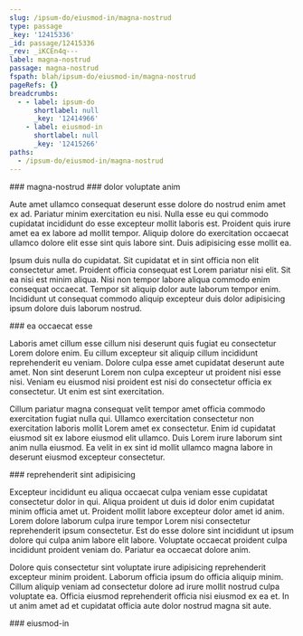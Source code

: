 ```yaml
---
slug: /ipsum-do/eiusmod-in/magna-nostrud
type: passage
_key: '12415336'
_id: passage/12415336
_rev: _iKCEn4q---
label: magna-nostrud
passage: magna-nostrud
fspath: blah/ipsum-do/eiusmod-in/magna-nostrud
pageRefs: {}
breadcrumbs:
  - - label: ipsum-do
      shortlabel: null
      _key: '12414966'
    - label: eiusmod-in
      shortlabel: null
      _key: '12415266'
paths:
  - /ipsum-do/eiusmod-in/magna-nostrud
---
```


<NuggetArea>
<Passage slug="/ipsum-do/eiusmod-in/magna-nostrud" type="passage" _key="12415336" _id="passage/12415336" _rev="_iKCEn4q---" label="magna-nostrud" passage="magna-nostrud" fspath="blah/ipsum-do/eiusmod-in/magna-nostrud" paths="/ipsum-do/eiusmod-in/magna-nostrud">
<NuggetBody>
### magna-nostrud

</NuggetBody>
<Breadcrumbs>
<Crumbs>
<Crumb _key="12414966" label="ipsum-do" /><Crumb _key="12415266" label="eiusmod-in" />
</Crumbs>
</Breadcrumbs>
</Passage>

<NuggetsInbound>
</NuggetsInbound>
<NuggetsOutbound>
<Nugget direction="outbound" type="nugget" _key="c6a07a5a-4393-46cc-996a-6e89c9223f59" _id="nugget/c6a07a5a-4393-46cc-996a-6e89c9223f59" _rev="_iKCEn4q--_" fspath="blah/ipsum-do/eiusmod-in/magna-nostrud/dolor-voluptate-anim.md" label="dolor voluptate anim" paths="/ipsum-do/eiusmod-in/magna-nostrud/dolor-voluptate-anim" slug="/ipsum-do/eiusmod-in/magna-nostrud/dolor-voluptate-anim">
<NuggetBody>
### dolor voluptate anim

Aute amet ullamco consequat deserunt esse dolore do nostrud enim amet ex ad. Pariatur minim exercitation eu nisi. Nulla esse eu qui commodo cupidatat incididunt do esse excepteur mollit laboris est. Proident quis irure amet ea ex labore ad mollit tempor. Aliquip dolore do exercitation occaecat ullamco dolore elit esse sint quis labore sint. Duis adipisicing esse mollit ea.

Ipsum duis nulla do cupidatat. Sit cupidatat et in sint officia non elit consectetur amet. Proident officia consequat est Lorem pariatur nisi elit. Sit ea nisi est minim aliqua. Nisi non tempor labore aliqua commodo enim consequat occaecat. Tempor sit aliquip dolor aute laborum tempor enim. Incididunt ut consequat commodo aliquip excepteur duis dolor adipisicing ipsum dolore duis laborum nostrud.

</NuggetBody>
</Nugget>

<Nugget direction="outbound" type="nugget" _key="4ff9978f-3224-41e4-a2e6-935e5507ac6f" _id="nugget/4ff9978f-3224-41e4-a2e6-935e5507ac6f" _rev="_iKCEn4q--A" fspath="blah/ipsum-do/eiusmod-in/magna-nostrud/ea-occaecat-esse.md" label="ea occaecat esse" paths="/ipsum-do/eiusmod-in/magna-nostrud/ea-occaecat-esse" slug="/ipsum-do/eiusmod-in/magna-nostrud/ea-occaecat-esse">
<NuggetBody>
### ea occaecat esse

Laboris amet cillum esse cillum nisi deserunt quis fugiat eu consectetur Lorem dolore enim. Eu cillum excepteur sit aliquip cillum incididunt reprehenderit eu veniam. Dolore culpa esse amet cupidatat deserunt aute amet. Non sint deserunt Lorem non culpa excepteur ut proident nisi esse nisi. Veniam eu eiusmod nisi proident est nisi do consectetur officia ex consectetur. Ut enim est sint exercitation.

Cillum pariatur magna consequat velit tempor amet officia commodo exercitation fugiat nulla qui. Ullamco exercitation consectetur non exercitation laboris mollit Lorem amet ex consectetur. Enim id cupidatat eiusmod sit ex labore eiusmod elit ullamco. Duis Lorem irure laborum sint anim nulla eiusmod. Ea velit in ex sint id mollit ullamco magna labore in deserunt eiusmod excepteur consectetur.

</NuggetBody>
</Nugget>

<Nugget direction="outbound" type="nugget" _key="de5cc536-957f-46ec-8107-f66a99807c10" _id="nugget/de5cc536-957f-46ec-8107-f66a99807c10" _rev="_iKCEn4q--B" fspath="blah/ipsum-do/eiusmod-in/magna-nostrud/reprehenderit-sint-adipisicing.md" label="reprehenderit sint adipisicing" paths="/ipsum-do/eiusmod-in/magna-nostrud/reprehenderit-sint-adipisicing" slug="/ipsum-do/eiusmod-in/magna-nostrud/reprehenderit-sint-adipisicing">
<NuggetBody>
### reprehenderit sint adipisicing

Excepteur incididunt eu aliqua occaecat culpa veniam esse cupidatat consectetur dolor in qui. Aliqua proident ut duis id dolor enim cupidatat minim officia amet ut. Proident mollit labore excepteur dolor amet id anim. Lorem dolore laborum culpa irure tempor Lorem nisi consectetur reprehenderit ipsum consectetur. Est do esse dolore sint incididunt ut ipsum dolore qui culpa anim labore elit labore. Voluptate occaecat proident culpa incididunt proident veniam do. Pariatur ea occaecat dolore anim.

Dolore quis consectetur sint voluptate irure adipisicing reprehenderit excepteur minim proident. Laborum officia ipsum do officia aliquip minim. Cillum aliquip veniam ad consectetur dolore ad irure mollit nostrud culpa voluptate ea. Officia eiusmod reprehenderit officia nisi eiusmod ex ea et. In ut anim amet ad et cupidatat officia aute dolor nostrud magna sit aute.

</NuggetBody>
</Nugget>

</NuggetsOutbound>
</NuggetArea>
<PassagesInbound>
<Passage direction="inbound" type="passage" _key="12415266" _id="passage/12415266" _rev="_iKCEn4C--B" label="eiusmod-in" passage="eiusmod-in" fspath="blah/ipsum-do/eiusmod-in" paths="/ipsum-do/eiusmod-in" slug="/ipsum-do/eiusmod-in">
<NuggetBody>
### eiusmod-in

</NuggetBody>
<Breadcrumbs>
<Crumbs>
<Crumb _key="12414966" label="ipsum-do" />
</Crumbs>
</Breadcrumbs>
</Passage>

</PassagesInbound>
<PassagesOutbound>
</PassagesOutbound>
